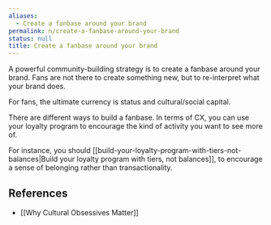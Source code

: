 ```yaml
---
aliases:
  - Create a fanbase around your brand
permalink: n/create-a-fanbase-around-your-brand
status: null
title: Create a fanbase around your brand
---
```

A powerful community-building strategy is to create a fanbase around your brand. Fans are not there to create something new, but to re-interpret what your brand does.

For fans, the ultimate currency is status and cultural/social capital.

There are different ways to build a fanbase. In terms of CX, you can use your loyalty program to encourage the kind of activity you want to see more of.

For instance, you should [[build-your-loyalty-program-with-tiers-not-balances|Build your loyalty program with tiers, not balances]], to encourage a sense of belonging rather than transactionality.

## References

- [[Why Cultural Obsessives Matter]]
